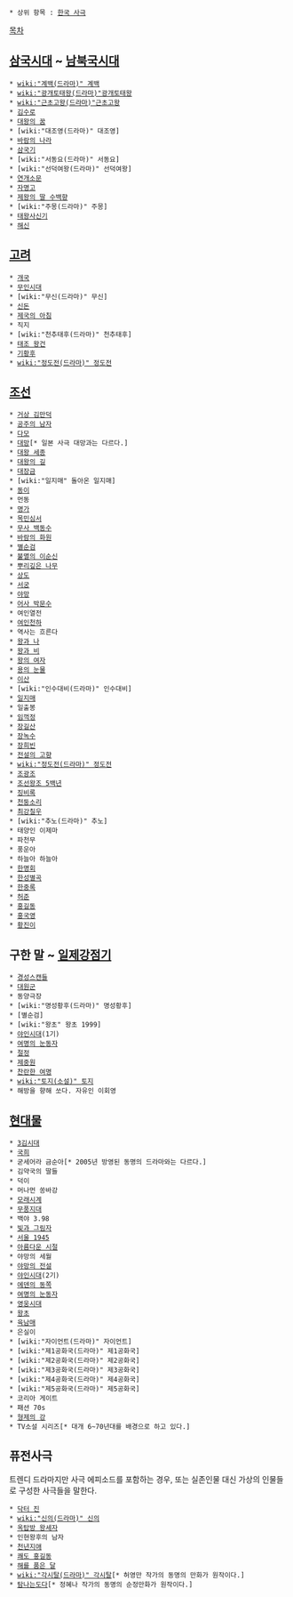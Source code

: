  * 상위 항목 : [[한국 사극]]

[[목차]]

== [[삼국시대]] ~ [[남북국시대]] ==
 * [[wiki:"계백(드라마)" 계백]]
 * [[wiki:"광개토태왕(드라마)"광개토태왕]]
 * [[wiki:"근초고왕(드라마)"근초고왕]]
 * [[김수로]]
 * [[대왕의 꿈]]
 * [wiki:"대조영(드라마)" 대조영]
 * [[바람의 나라]]
 * [[삼국기]]
 * [wiki:"서동요(드라마)" 서동요]
 * [wiki:"선덕여왕(드라마)" 선덕여왕]
 * [[연개소문]]
 * [[자명고]]
 * [[제왕의 딸 수백향]]
 * [wiki:"주몽(드라마)" 주몽]
 * [[태왕사신기]]
 * [[해신]]

== [[고려]] ==
 * [[개국]]
 * [[무인시대]]
 * [wiki:"무신(드라마)" 무신]
 * [[신돈]]
 * [[제국의 아침]]
 * 직지
 * [wiki:"천추태후(드라마)" 천추태후]
 * [[태조 왕건]]
 * [[기황후]]
 * [[wiki:"정도전(드라마)" 정도전]]

== [[조선]] ==
 * [[거상 김만덕]]
 * [[공주의 남자]]
 * [[다모]]
 * [[대망]][* 일본 사극 대망과는 다르다.]
 * [[대왕 세종]]
 * [[대왕의 길]]
 * [[대장금]]
 * [wiki:"일지매" 돌아온 일지매]
 * [[동이]]
 * 먼동
 * [[명가]]
 * [[목민심서]]
 * [[무사 백동수]]
 * [[바람의 화원]]
 * [[별순검]]
 * [[불멸의 이순신]]
 * [[뿌리깊은 나무]]
 * [[상도]]
 * [[서궁]]
 * [[야망]]
 * [[어사 박문수]]
 * 여인열전
 * [[여인천하]]
 * 역사는 흐른다
 * [[왕과 나]]
 * [[왕과 비]]
 * [[왕의 여자]]
 * [[용의 눈물]]
 * [[이산]]
 * [wiki:"인수대비(드라마)" 인수대비]
 * [[일지매]]
 * 일출봉
 * [[임꺽정]]
 * [[장길산]]
 * [[장녹수]]
 * [[장희빈]]
 * [[전설의 고향]]
 * [[wiki:"정도전(드라마)" 정도전]]
 * [[조광조]]
 * [[조선왕조 5백년]]
 * [[징비록(드라마)|징비록]]
 * [[천둥소리]]
 * [[최강칠우]]
 * [wiki:"추노(드라마)" 추노]
 * 태양인 이제마
 * 파천무
 * 풍운아
 * 하늘아 하늘아
 * [[한명회]]
 * [[한성별곡]]
 * [[한중록]]
 * [[허준]]
 * [[홍길동]]
 * [[홍국영]]
 * [[황진이]]

== 구한 말 ~ [[일제강점기]] ==
 * [[경성스캔들]]
 * [[대원군]]
 * 동양극장
 * [wiki:"명성황후(드라마)" 명성황후]
 * [별순검]
 * [wiki:"왕초" 왕초 1999]
 * [[야인시대]](1기)
 * [[여명의 눈동자]]
 * [[절정]]
 * [[제중원]]
 * [[찬란한 여명]]
 * [[wiki:"토지(소설)" 토지]]
 * 해방을 향해 쏘다. 자유인 이회영

== [[현대]]물 ==
 * [[3김시대]]
 * [[국희]]
 * 굳세어라 금순아[* 2005년 방영된 동명의 드라마와는 다르다.]
 * 김약국의 딸들
 * 덕이
 * 머나먼 쏭바강
 * [[모래시계]]
 * [[무풍지대]]
 * 백야 3.98
 * [[빛과 그림자]]
 * [[서울 1945]]
 * [[아름다운 시절]]
 * 야망의 세월
 * [[야망의 전설]]
 * [[야인시대]](2기)
 * [[에덴의 동쪽]]
 * [[여명의 눈동자]]
 * [[영웅시대]]
 * [[왕초]]
 * [[육남매]]
 * 은실이
 * [wiki:"자이언트(드라마)" 자이언트]
 * [wiki:"제1공화국(드라마)" 제1공화국]
 * [wiki:"제2공화국(드라마)" 제2공화국]
 * [wiki:"제3공화국(드라마)" 제3공화국]
 * [wiki:"제4공화국(드라마)" 제4공화국]
 * [wiki:"제5공화국(드라마)" 제5공화국]
 * 코리아 게이트
 * 패션 70s
 * [[형제의 강]]
 * TV소설 시리즈[* 대개 6~70년대를 배경으로 하고 있다.]

== 퓨전사극 ==
트렌디 드라마지만 사극 에피소드를 포함하는 경우, 또는 실존인물 대신 가상의 인물들로 구성한 사극들을 말한다.

 * [[닥터 진]]
 * [[wiki:"신의(드라마)" 신의]]
 * [[옥탑방 왕세자]]
 * 인현왕후의 남자
 * [[천년지애]]
 * [[쾌도 홍길동]]
 * [[해를 품은 달]]
 * [[wiki:"각시탈(드라마)" 각시탈]][* 허영만 작가의 동명의 만화가 원작이다.]
 * [[탐나는도다]][* 정혜나 작가의 동명의 순정만화가 원작이다.]
